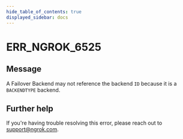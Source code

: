 ```yaml
---
hide_table_of_contents: true
displayed_sidebar: docs
---
```



# ERR_NGROK_6525

## Message

A Failover Backend may not reference the backend `ID` because it is a `BACKENDTYPE` backend.

<ErrorDetails error="err_ngrok_6525" />

## Further help

If you're having trouble resolving this error, please reach out to [support@ngrok.com](mailto:support@ngrok.com?subject=Help%20with%20ERR_NGROK_6525).
